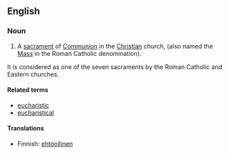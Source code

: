 ==English==

===Noun===
#A [[sacrament]] of [[Communion]] in the [[Christian]] church, (also named the [[Mass]] in the Roman Catholic denomination).
It is considered as one of the seven sacraments by the Roman Catholic and Eastern churches.

====Related terms====
*[[eucharistic]]
*[[eucharistical]]

====Translations====
*Finnish: [[ehtoollinen]]